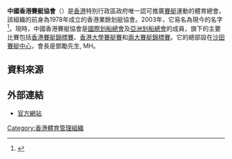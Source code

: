 {{primarysources|time=2019-06-22}}
{{Infobox Organization
|name = 中國香港賽艇協會<br>Hong Kong, China Rowing Association
|image_border =
|size =
|caption = 
|motto =
|type = 體育組織
|formation = 1978年
|headquarters = {{flagicon|HKG}} 沙田賽艇中心
|membership = 
|leader_title = 會長
|leader_name =鄧勵先生, MH
|website = [http://www.rowing.org.hk/ 中國香港賽艇協會]
}}

'''中國香港賽艇協會'''（{{lang|en|Hong Kong, China Rowing Association}}）是[[香港|香港]]特別行政區政府唯一認可推廣[[賽艇|賽艇]]運動的體育總會。該組織的前身為1978年成立的香港業餘划艇協會。2003年，它易名為現今的名字<ref>{{Cite web |url=http://www.rowing.org.hk/web/b5/club_intro.shtml |title=協會簡介 |accessdate=2013-12-03 |archive-date=2013-12-06 |archive-url=https://web.archive.org/web/20131206103509/http://www.rowing.org.hk/web/b5/club_intro.shtml |dead-url=no }}</ref>。現時，中國香港賽艇協會是[[國際划船總會|國際划船總會]]及[[亞洲划船總會|亞洲划船總會]]的成員，旗下的主要比賽包括[[香港賽艇錦標賽|香港賽艇錦標賽]]、[[香港大學賽艇賽|香港大學賽艇賽]]和[[兩大賽艇錦標賽|兩大賽艇錦標賽]]。它的總部設在[[沙田賽艇中心|沙田賽艇中心]]，會長是鄧勵先生, MH。

== 資料來源 ==
{{reflist}}

==外部連結==
* [https://web.archive.org/web/20130924050255/http://www.rowing.org.hk/ 官方網站]

{{香港體育總會}}

[[Category:香港體育管理組織|Category:香港體育管理組織]]
{{hk-stub}}